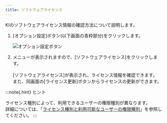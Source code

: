 ```yaml
---
title: ソフトウェアライセンス
---
```


KIのソフトウェアライセンス情報の確認方法について説明します。

1. [オプション設定]ボタン(以下画面の青枠部分)をクリックします。

   <Img src="/assets/img/capture/capture-license-1.png" alt="オプション設定ボタン" client:load />

1. メニューが表示されますので、[ソフトウェアライセンス]をクリックします。\
   \
   [ソフトウェアライセンス]が表示され、ライセンス情報を確認できます。\
   また、同画面の[ライセンス更新]ボタンからライセンスの更新ができます。

:::note{.hint}
ヒント

ライセンス種別によって、利用できるユーザーの権限種別が異なります。\
詳細については、「[ライセンス種別と利用可能なユーザーの権限種別](/guide/user-management/index.html#ライセンス種別と利用可能なユーザーの権限種別)」を参照してください。
:::
